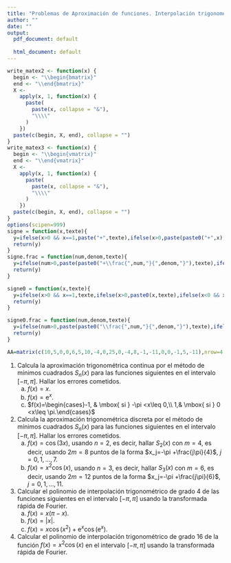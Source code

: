 ```yaml
---
title: "Problemas de Aproximación de funciones. Interpolación trigonométrica. Transformada rápida de Fourier."
author: ""
date: ""
output:
  pdf_document: default
              
  html_document: default
---
```


\newcommand{\m}[1]{\mathbf{#1}}
\newcommand{\s}[2]{\mathbf{#1}^{(#2)}}
\newcommand{\pe}[2]{#1^\top #2}
\newcommand{\w}{\hat{y}}

```r
write_matex2 <- function(x) {
  begin <- "\\begin{bmatrix}"
  end <- "\\end{bmatrix}"
  X <-
    apply(x, 1, function(x) {
      paste(
        paste(x, collapse = "&"),
        "\\\\"
      )
    })
  paste(c(begin, X, end), collapse = "")
}
write_matex3 <- function(x) {
  begin <- "\\begin{vmatrix}"
  end <- "\\end{vmatrix}"
  X <-
    apply(x, 1, function(x) {
      paste(
        paste(x, collapse = "&"),
        "\\\\"
      )
    })
  paste(c(begin, X, end), collapse = "")
}
options(scipen=999)
signe = function(x,texte){
  y=ifelse(x>0 && x==1,paste("+",texte),ifelse(x>0,paste(paste0("+",x),texte),ifelse(x<0 && x==-1,paste("-",texte),ifelse(x<0,paste(paste0("-",abs(x)),texte),""))))
  return(y)
}
signe.frac = function(num,denom,texte){
  y=ifelse(num>0,paste(paste0("+\\frac{",num,"}{",denom,"}"),texte),ifelse(num<0,paste(paste0("-\\frac{",abs(num),"}{",denom,"}"),texte),""))
  return(y)
}

signe0 = function(x,texte){
  y=ifelse(x>0 && x==1,texte,ifelse(x>0,paste0(x,texte),ifelse(x<0 && x==-1,paste("-",texte),ifelse(x<0,paste(paste0("-",abs(x)),texte),""))))
  return(y)
}

signe0.frac = function(num,denom,texte){
  y=ifelse(num>0,paste(paste0("\\frac{",num,"}{",denom,"}"),texte),ifelse(num<0,paste(paste0("-\\frac{",abs(num),"}{",denom,"}"),texte),""))
  return(y)
}
```

```r
AA=matrix(c(10,5,0,0,6,5,10,-4,0,25,0,-4,8,-1,-11,0,0,-1,5,-11),nrow=4,byrow=T)
```


(@) Calcula la aproximación trigonométrica continua por el método de mínimos cuadrados $S_n(x)$ para las funciones siguientes en el intervalo $[-\pi,\pi]$. Hallar los errores cometidos.
    a) $f(x)=x$.
    a) $f(x)=\mathrm{e}^x$.
    a) $f(x)=\begin{cases}-1, & \mbox{ si } -\pi <x\leq 0,\\ 1,& \mbox{ si } 0 <x\leq \pi.\end{cases}$

(@) Calcula la aproximación trigonométrica discreta por el método de mínimos cuadrados $S_n(x)$ para las funciones siguientes en el intervalo $[-\pi,\pi]$. Hallar los errores cometidos.
    a) $f(x)=\cos(3x)$, usando $n=2$, es decir, hallar $S_2(x)$ con $m=4$, es decir, usando $2m=8$ puntos de la forma $x_j=-\pi +\frac{j\pi}{4}$, $j=0,1,\ldots,7$.
    a) $f(x)=x^2\cos(x)$, usando $n=3$, es decir, hallar $S_3(x)$ con $m=6$, es decir, usando $2m=12$ puntos de la forma $x_j=-\pi +\frac{j\pi}{6}$, $j=0,1,\ldots,11$.

(@) Calcular el polinomio de interpolación trigonométrico de grado $4$ de las funciones siguientes en el intervalo $[-\pi,\pi]$ usando la transformada rápida de Fourier.
    a) $f(x)=x(\pi -x)$.
    a) $f(x)=|x|$.
    a) $f(x)=x\cos(x^2)+\mathrm{e}^x\cos\left(\mathrm{e}^x\right)$.

(@) Calcular el polinomio de interpolación trigonométrico de grado $16$ de la función $f(x)=x^2\cos(x)$ en el intervalo $[-\pi,\pi]$ usando la transformada rápida de Fourier.
    
